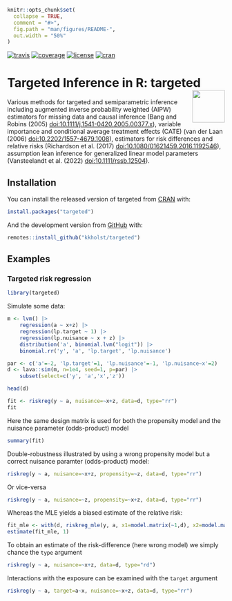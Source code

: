 <!-- README.md is generated from README.Rmd. Please edit that file -->


```r
knitr::opts_chunk$set(
  collapse = TRUE,
  comment = "#>",
  fig.path = "man/figures/README-",
  out.width = "50%"
)
```

<!-- badges: start -->
  [![travis](https://travis-ci.com/kkholst/targeted.svg?branch=main)](https://travis-ci.com/kkholst/targeted)
  [![coverage](https://codecov.io/github/kkholst/targeted/coverage.svg?branch=main)](https://app.codecov.io/github/kkholst/targeted?branch=main)
  [![license](https://img.shields.io/badge/License-Apache%202.0-blue.svg)](https://opensource.org/licenses/apache-2.0/)
  [![cran](https://www.r-pkg.org/badges/version-last-release/targeted)](https://cranlogs.r-pkg.org/downloads/total/last-month/targeted)
<!-- badges: end -->


# Targeted Inference in R: targeted <a href="https://kkholst.github.io/targeted"><img src="man/figures/logo.svg" align="right" height="75" /></a>
<!-- # Targeted Inference in R: targeted <a href="https://targetlib.org/r/"><img src="man/figures/logo.svg" align="right" height="75" /></a> -->

Various methods for targeted and semiparametric inference including augmented
inverse probability weighted (AIPW) estimators for missing data and causal
inference (Bang and Robins (2005) <doi:10.1111/j.1541-0420.2005.00377.x>),
variable importance and conditional average treatment effects (CATE) (van der
Laan (2006) <doi:10.2202/1557-4679.1008>), estimators for risk differences and
relative risks (Richardson et al. (2017) <doi:10.1080/01621459.2016.1192546>),
assumption lean inference for generalized linear model parameters (Vansteelandt
et al. (2022) <doi:10.1111/rssb.12504>).


## Installation

You can install the released version of targeted from [CRAN](<https://CRAN.R-project.org>) with:

```r
install.packages("targeted")
```

And the development version from [GitHub](<https://github.com/kkholst/targeted>) with:

```r
remotes::install_github("kkholst/targeted")
```

## Examples


### Targeted risk regression

```r
library(targeted)
```

Simulate some data:

```r
m <- lvm() |>
    regression(a ~ x+z) |>
    regression(lp.target ~ 1) |>
    regression(lp.nuisance ~ x + z) |>
    distribution('a', binomial.lvm("logit")) |>
    binomial.rr('y', 'a', 'lp.target', 'lp.nuisance')

par <- c('a'=-2, 'lp.target'=1, 'lp.nuisance'=-1, 'lp.nuisance~x'=2)
d <- lava::sim(m, n=1e4, seed=1, p=par) |>
    subset(select=c('y', 'a','x','z'))

head(d)
```

```r
fit <- riskreg(y ~ a, nuisance=~x+z, data=d, type="rr")
fit
```

Here the same design matrix is used for both the propensity model and
the nuisance parameter (odds-product) model

```r
summary(fit)
```

Double-robustness illustrated by using a wrong propensity
model but a correct nuisance paramter (odds-product) model:

```r
riskreg(y ~ a, nuisance=~x+z, propensity=~z, data=d, type="rr")
```

Or vice-versa

```r
riskreg(y ~ a, nuisance=~z, propensity=~x+z, data=d, type="rr")
```

Whereas the MLE yields a biased estimate of the relative risk:

```r
fit_mle <- with(d, riskreg_mle(y, a, x1=model.matrix(~1,d), x2=model.matrix(~z, d)))
estimate(fit_mle, 1)
```

To obtain an estimate of the risk-difference (here wrong model) we simply chance the `type` argument

```r
riskreg(y ~ a, nuisance=~x+z, data=d, type="rd")
```


Interactions with the exposure can be examined with the `target` argument

```r
riskreg(y ~ a, target=a~x, nuisance=~x+z, data=d, type="rr")
```
